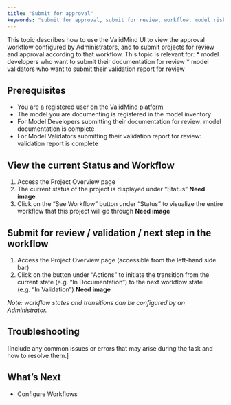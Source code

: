 ```yaml
---
title: "Submit for approval"
keywords: "submit for approval, submit for review, workflow, model risk management, ValidMind"
---
```

This topic describes how to use the ValidMind UI to view the approval workflow configured by Administrators, and to submit projects for review and approval according to that workflow. This topic is relevant for: 
* model developers who want to submit their documentation for review
* model validators who want to submit their validation report for review

## Prerequisites

* You are a registered user on the ValidMind platform
* The model you are documenting is registered in the model inventory
* For Model Developers submitting their documentation for review: model documentation is complete
* For Model Validators submitting their validation report for review: validation report is complete

## View the current Status and Workflow

1. Access the Project Overview page
2. The current status of the project is displayed under "Status" **Need image**
3. Click on the "See Workflow" button under "Status" to visualize the entire workflow that this project will go through  **Need image**

## Submit for review / validation / next step in the workflow

1. Access the Project Overview page (accessible from the left-hand side bar)
2. Click on the button under "Actions" to initiate the transition from the current state (e.g. "In Documentation") to the next workflow state (e.g. "In Validation") **Need image**

*Note: workflow states and transitions can be configured by an Administrator.*


## Troubleshooting

[Include any common issues or errors that may arise during the task and how to resolve them.]

## What's Next

* Configure Workflows
